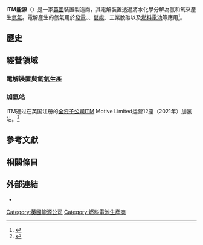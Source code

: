{{Infobox company
|name             = ITM能源
|native_name      = ITM Power
|logo             = ITM Power Logo.svg
|traded_as        = {{LSE|ITM}}
|ISIN             = GB00B0130H42
|foundation       = {{Start date|2001|06}}
|location_city    = [[雪菲爾|雪菲爾]]
|location_country = [[英國|英國]]
|key_people       = 格雷厄姆·庫利博士（[[執行長|CEO]]）<br>西蒙·伯恩（[[技術長|CTO]]）
|industry         = [[氫經濟|氫經濟]]
|revenue          = 330萬英鎊（2018年）<ref>{{cite web|url= https://craft.co/itm-power/revenue|title= Itm Power revenue|access-date= 2021-04-01|archive-date= 2020-08-02|archive-url= https://web.archive.org/web/20200802005424/https://craft.co/itm-power/revenue}}</ref>
|products         = [[電解|電解裝置]]
|homepage         = {{URL|www.itm-power.com}}
}}
'''ITM能源'''（{{lang-en|ITM Power}}）是一家[[英國|英國]]{{le|聚合物電解質膜電解|Polymer electrolyte membrane electrolysis}}裝置製造商，其電解裝置透過將水化學分解為氫和氧來產生[[氫氣|氫氣]]。電解產生的氫氣用於[[發電|發電]]、{{le|P2X|Power-to-X}}、[[儲能技術|儲能]]、工業脫碳以及[[燃料電池|燃料電池]]等應用<ref name="bloomberg 6 3 2012">{{cite web|last=Forster|first=Josephine|title=U.K. Companies Get $3 Million in Quest for Cheaper Hydrogen Car|url=https://www.bloomberg.com/news/2012-08-03/u-k-companies-get-3-million-in-quest-for-cheaper-hydrogen-car.html|publisher=Bloomberg News|access-date=21 October 2012|date=August 3, 2012<!-- 5:43 AM ET.-->|archive-date=2012-08-09|archive-url=https://web.archive.org/web/20120809174721/http://www.bloomberg.com/news/2012-08-03/u-k-companies-get-3-million-in-quest-for-cheaper-hydrogen-car.html}}</ref>。

== 歷史 ==
{{Empty section}}

== 經營領域 ==
=== 電解裝置與氫氣生產 ===
{{Empty section}}

=== 加氫站 ===
ITM通过在英国注册的[[子公司|全资子公司]]ITM Motive Limited运营12座（2021年）加氢站。<ref>{{Cite web|title=ITM成立独立子公司 以12座加氢站资产成为英国最大运营商_新能源资讯_新能源网|url=http://www.china-nengyuan.com/news/168939.html|access-date=2022-02-19|work=www.china-nengyuan.com|archive-date=2022-02-19|archive-url=https://web.archive.org/web/20220219025745/http://www.china-nengyuan.com/news/168939.html}}</ref>

== 參考文獻 ==
{{reflist}}

== 相關條目 ==
{{Empty section}}

== 外部連結 ==
* {{Official website|http://www.itm-power.com/}}

{{Authority control}}

[[Category:英國能源公司|Category:英國能源公司]]
[[Category:燃料電池生產商|Category:燃料電池生產商]]